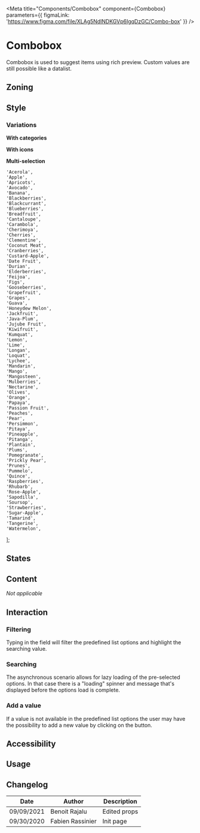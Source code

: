 
<Meta
	title="Components/Combobox"
	component={Combobox}
	parameters={{ figmaLink: 'https://www.figma.com/file/XLAg5NdlNDKGVp6IgqDzGC/Combo-box' }}
/>

# Combobox

Combobox is used to suggest items using rich preview.
Custom values are still possible like a datalist.

## Zoning

<FigmaImage
	src="https://www.figma.com/file/qc8oUSyVJM67gSsbTShftt/%F0%9F%93%90-Zoning?node-id=64%3A0"
	alt="zoning for combobox"
/>

## Style

### Variations

**With categories**

<FigmaImage
	src="https://www.figma.com/file/XLAg5NdlNDKGVp6IgqDzGC/Combo-box?node-id=33%3A422"
	alt="combobox with categories"
/>

**With icons**

<FigmaImage
	src="https://www.figma.com/file/XLAg5NdlNDKGVp6IgqDzGC/Combo-box?node-id=33%3A468"
	alt="combobox with icons"
/>

**Multi-selection**

<FigmaImage
	src="https://www.figma.com/file/XLAg5NdlNDKGVp6IgqDzGC/Combo-box?node-id=33%3A547"
	alt="combobox for multiselection"
/>

	'Acerola',
	'Apple',
	'Apricots',
	'Avocado',
	'Banana',
	'Blackberries',
	'Blackcurrant',
	'Blueberries',
	'Breadfruit',
	'Cantaloupe',
	'Carambola',
	'Cherimoya',
	'Cherries',
	'Clementine',
	'Coconut Meat',
	'Cranberries',
	'Custard-Apple',
	'Date Fruit',
	'Durian',
	'Elderberries',
	'Feijoa',
	'Figs',
	'Gooseberries',
	'Grapefruit',
	'Grapes',
	'Guava',
	'Honeydew Melon',
	'Jackfruit',
	'Java-Plum',
	'Jujube Fruit',
	'Kiwifruit',
	'Kumquat',
	'Lemon',
	'Lime',
	'Longan',
	'Loquat',
	'Lychee',
	'Mandarin',
	'Mango',
	'Mangosteen',
	'Mulberries',
	'Nectarine',
	'Olives',
	'Orange',
	'Papaya',
	'Passion Fruit',
	'Peaches',
	'Pear',
	'Persimmon',
	'Pitaya',
	'Pineapple',
	'Pitanga',
	'Plantain',
	'Plums',
	'Pomegranate',
	'Prickly Pear',
	'Prunes',
	'Pummelo',
	'Quince',
	'Raspberries',
	'Rhubarb',
	'Rose-Apple',
	'Sapodilla',
	'Soursop',
	'Strawberries',
	'Sugar-Apple',
	'Tamarind',
	'Tangerine',
	'Watermelon',
];

<Canvas>
	<Story name="usage">
		<Combobox values={fruits} />
	</Story>
</Canvas>

<ArgsTable story="usage" />

## States

<FigmaImage
	src="https://www.figma.com/file/XLAg5NdlNDKGVp6IgqDzGC/Combo-box?node-id=33%3A202"
	alt="combobox behaviors"
/>

## Content

_Not applicable_

## Interaction

### Filtering

Typing in the field will filter the predefined list options and highlight the searching value.

<FigmaImage
	src="https://www.figma.com/file/XLAg5NdlNDKGVp6IgqDzGC/Combo-box?node-id=33%3A846"
	alt="combobox filtering values"
/>

### Searching

The asynchronous scenario allows for lazy loading of the pre-selected options. In that case there is a "loading" spinner and message that's displayed before the options load is complete.

<FigmaImage
	src="https://www.figma.com/file/XLAg5NdlNDKGVp6IgqDzGC/Combo-box?node-id=33%3A287"
	alt="combobox searching for a value"
/>

### Add a value

If a value is not available in the predefined list options the user may have the possibility to add a new value by clicking on the button.

<FigmaImage
	src="https://www.figma.com/file/XLAg5NdlNDKGVp6IgqDzGC/Combo-box?node-id=33%3A207"
	alt="combobox add a new value"
/>

## Accessibility

## Usage

## Changelog

| Date       | Author           | Description  |
| ---------- | ---------------- | ------------ |
| 09/09/2021 | Benoit Rajalu    | Edited props |
| 09/30/2020 | Fabien Rassinier | Init page    |
